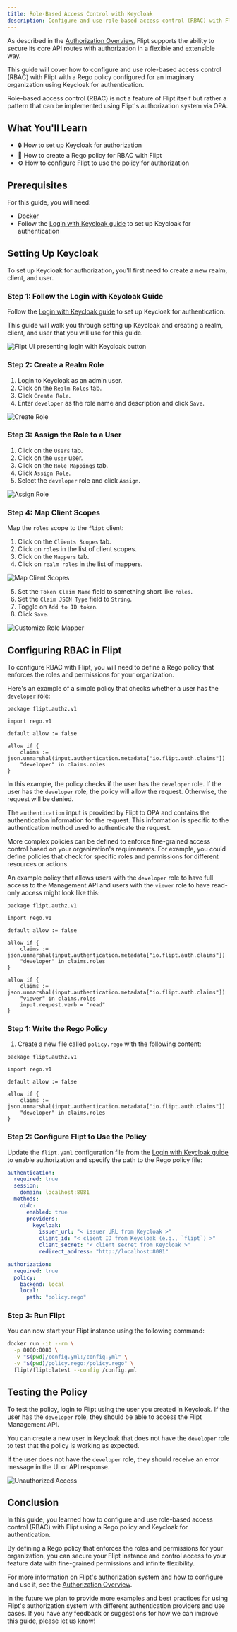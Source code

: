 ```yaml
---
title: Role-Based Access Control with Keycloak
description: Configure and use role-based access control (RBAC) with Flipt, Keycloak, and OPA.
---
```


As described in the [Authorization Overview](/authorization/overview), Flipt supports the ability to secure its core API routes with authorization in a flexible and extensible way.

This guide will cover how to configure and use role-based access control (RBAC) with Flipt with a Rego policy configured for an imaginary organization using Keycloak for authentication.

<Note>
  Role-based access control (RBAC) is not a feature of Flipt itself but rather a
  pattern that can be implemented using Flipt's authorization system via OPA.
</Note>

## What You'll Learn

- 🔒 How to set up Keycloak for authorization
- 🔑 How to create a Rego policy for RBAC with Flipt
- ⚙️ How to configure Flipt to use the policy for authorization

## Prerequisites

For this guide, you will need:

- [Docker](https://www.docker.com/)
- Follow the [Login with Keycloak guide](/guides/operation/authentication/login-with-keycloak) to set up Keycloak for authentication

## Setting Up Keycloak

To set up Keycloak for authorization, you'll first need to create a new realm, client, and user.

### Step 1: Follow the Login with Keycloak Guide

Follow the [Login with Keycloak guide](/guides/operation/authentication/login-with-keycloak) to set up Keycloak for authentication.

This guide will walk you through setting up Keycloak and creating a realm, client, and user that you will use for this guide.

![Flipt UI presenting login with Keycloak button](/images/guides/login-with-keycloak/login-with-keycloak.png)

### Step 2: Create a Realm Role

1. Login to Keycloak as an admin user.
1. Click on the `Realm Roles` tab.
1. Click `Create Role`.
1. Enter `developer` as the role name and description and click `Save`.

![Create Role](/images/guides/rbac-with-keycloak/create-keycloak-role.png)

### Step 3: Assign the Role to a User

1. Click on the `Users` tab.
1. Click on the `user` user.
1. Click on the `Role Mappings` tab.
1. Click `Assign Role`.
1. Select the `developer` role and click `Assign`.

![Assign Role](/images/guides/rbac-with-keycloak/assign-keycloak-role.png)

### Step 4: Map Client Scopes

Map the `roles` scope to the `flipt` client:

1. Click on the `Clients Scopes` tab.
1. Click on `roles` in the list of client scopes.
1. Click on the `Mappers` tab.
1. Click on `realm roles` in the list of mappers.

![Map Client Scopes](/images/guides/rbac-with-keycloak/map-client-scopes.png)

5. Set the `Token Claim Name` field to something short like `roles`.
6. Set the `Claim JSON Type` field to `String`.
7. Toggle on `Add to ID token`.
8. Click `Save`.

![Customize Role Mapper](/images/guides/rbac-with-keycloak/customize-role-mapper.png)

## Configuring RBAC in Flipt

To configure RBAC with Flipt, you will need to define a Rego policy that enforces the roles and permissions for your organization.

Here's an example of a simple policy that checks whether a user has the `developer` role:

```rego policy.rego
package flipt.authz.v1

import rego.v1

default allow := false

allow if {
    claims := json.unmarshal(input.authentication.metadata["io.flipt.auth.claims"])
    "developer" in claims.roles
}
```

In this example, the policy checks if the user has the `developer` role. If the user has the `developer` role, the policy will allow the request. Otherwise, the request will be denied.

The `authentication` input is provided by Flipt to OPA and contains the authentication information for the request. This information is specific to the authentication method used to authenticate the request.

More complex policies can be defined to enforce fine-grained access control based on your organization's requirements. For example, you could define policies that check for specific roles and permissions for different resources or actions.

An example policy that allows users with the `developer` role to have full access to the Management API and users with the `viewer` role to have read-only access might look like this:

```rego policy.rego
package flipt.authz.v1

import rego.v1

default allow := false

allow if {
    claims := json.unmarshal(input.authentication.metadata["io.flipt.auth.claims"])
    "developer" in claims.roles
}

allow if {
    claims := json.unmarshal(input.authentication.metadata["io.flipt.auth.claims"])
    "viewer" in claims.roles
    input.request.verb = "read"
}
```

### Step 1: Write the Rego Policy

1. Create a new file called `policy.rego` with the following content:

```rego policy.rego
package flipt.authz.v1

import rego.v1

default allow := false

allow if {
	claims := json.unmarshal(input.authentication.metadata["io.flipt.auth.claims"])
	"developer" in claims.roles
}
```

### Step 2: Configure Flipt to Use the Policy

Update the `flipt.yaml` configuration file from the [Login with Keycloak guide](/guides/operation/authentication/login-with-keycloak) to enable authorization and specify the path to the Rego policy file:

```yaml flipt.yaml
authentication:
  required: true
  session:
    domain: localhost:8081
  methods:
    oidc:
      enabled: true
      providers:
        keycloak:
          issuer_url: "< issuer URL from Keycloak >"
          client_id: "< client ID from Keycloak (e.g., `flipt`) >"
          client_secret: "< client secret from Keycloak >"
          redirect_address: "http://localhost:8081"

authorization:
  required: true
  policy:
    backend: local
    local:
      path: "policy.rego"
```

### Step 3: Run Flipt

You can now start your Flipt instance using the following command:

```sh
docker run -it --rm \
  -p 8080:8080 \
  -v "$(pwd)/config.yml:/config.yml" \
  -v "$(pwd)/policy.rego:/policy.rego" \
  flipt/flipt:latest --config /config.yml
```

## Testing the Policy

To test the policy, login to Flipt using the user you created in Keycloak. If the user has the `developer` role, they should be able to access the Flipt Management API.

You can create a new user in Keycloak that does not have the `developer` role to test that the policy is working as expected.

If the user does not have the `developer` role, they should receive an error message in the UI or API response.

![Unauthorized Access](/images/guides/rbac-with-keycloak/unauthorized.png)

## Conclusion

In this guide, you learned how to configure and use role-based access control (RBAC) with Flipt using a Rego policy and Keycloak for authentication.

By defining a Rego policy that enforces the roles and permissions for your organization, you can secure your Flipt instance and control access to your feature data with fine-grained permissions and infinite flexibility.

For more information on Flipt's authorization system and how to configure and use it, see the [Authorization Overview](/authorization/overview).

In the future we plan to provide more examples and best practices for using Flipt's authorization system with different authentication providers and use cases. If you have any feedback or suggestions for how we can improve this guide, please let us know!
